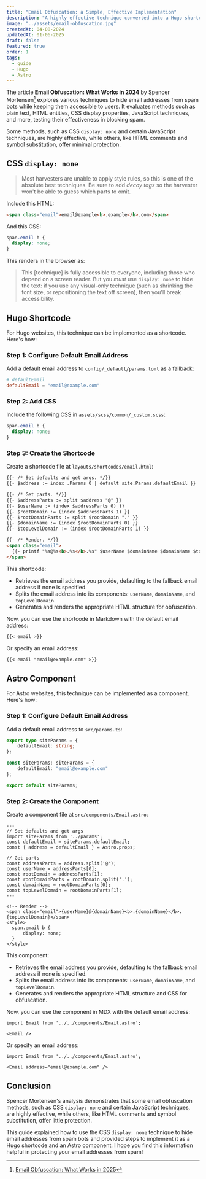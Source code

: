 ```yaml
---
title: "Email Obfuscation: a Simple, Effective Implementation"
description: "A highly effective technique converted into a Hugo shortcode and Astro component."
image: "../assets/email-obfuscation.jpg"
createdAt: 04-08-2024
updatedAt: 01-06-2025
draft: false
featured: true
order: 1
tags:
  - guide
  - Hugo
  - Astro
---
```


The article **Email Obfuscation: What Works in 2024** by Spencer Mortensen[^1] explores various techniques to hide email addresses from spam bots while keeping them accessible to users. It evaluates methods such as plain text, HTML entities, CSS display properties, JavaScript techniques, and more, testing their effectiveness in blocking spam.

Some methods, such as CSS `display: none` and certain JavaScript techniques, are highly effective, while others, like HTML comments and symbol substitution, offer minimal protection.

## CSS `display: none`

> Most harvesters are unable to apply style rules, so this is one of the absolute best techniques. Be sure to add *decoy tags* so the harvester won't be able to guess which parts to omit.

Include this HTML:

```html
<span class="email">email@example<b>.example</b>.com</span>
```

And this CSS:

```css
span.email b {
  display: none;
}
```

This renders in the browser as:

<Card>

<Email />

</Card>

> This [technique] is fully accessible to everyone, including those who depend on a screen reader. But you *must* use `display: none` to hide the text: if you use any visual-only technique (such as shrinking the font size, or repositioning the text off screen), then you'll break accessibility.

## Hugo Shortcode

For Hugo websites, this technique can be implemented as a shortcode. Here's how:

### Step 1: Configure Default Email Address
Add a default email address to `config/_default/params.toml` as a fallback:

```toml title="params.toml"
# defaultEmail
defaultEmail = "email@example.com"
```

### Step 2: Add CSS
Include the following CSS in `assets/scss/common/_custom.scss`:

```css title="_custom.scss"
span.email b {
  display: none;
}
```

### Step 3: Create the Shortcode
Create a shortcode file at `layouts/shortcodes/email.html`:

```html title="email.html" {2, 6, 9-10}
{{- /* Set defaults and get args. */}}
{{- $address := index .Params 0 | default site.Params.defaultEmail }}

{{- /* Get parts. */}}
{{- $addressParts := split $address "@" }}
{{- $userName := (index $addressParts 0) }}
{{- $rootDomain := (index $addressParts 1) }}
{{- $rootDomainParts := split $rootDomain "." }}
{{- $domainName := (index $rootDomainParts 0) }}
{{- $topLevelDomain := (index $rootDomainParts 1) }}

{{- /* Render. */}}
<span class="email">
  {{- printf "%s@%s<b>.%s</b>.%s" $userName $domainName $domainName $topLevelDomain | safeHTML -}}
</span>
```

This shortcode:

- Retrieves the email address you provide, defaulting to the fallback email address if none is specified.
- Splits the email address into its components: `userName`, `domainName`, and `topLevelDomain`.
- Generates and renders the appropriate HTML structure for obfuscation.

Now, you can use the shortcode in Markdown with the default email address:

```md
{{< email >}}
```

Or specify an email address:

```md
{{< email "email@example.com" >}}
```

## Astro Component

For Astro websites, this technique can be implemented as a component. Here's how:

### Step 1: Configure Default Email Address
Add a default email address to `src/params.ts`:

```ts title="params.ts"
export type siteParams = {
    defaultEmail: string;
};

const siteParams: siteParams = {
    defaultEmail: "email@example.com"
};

export default siteParams;
```

### Step 2: Create the Component
Create a component file at `src/components/Email.astro`:

```astro title="Email.astro" {5, 9, 12-13}
---
// Set defaults and get args
import siteParams from '../params';
const defaultEmail = siteParams.defaultEmail;
const { address = defaultEmail } = Astro.props;

// Get parts
const addressParts = address.split('@');
const userName = addressParts[0];
const rootDomain = addressParts[1];
const rootDomainParts = rootDomain.split('.');
const domainName = rootDomainParts[0];
const topLevelDomain = rootDomainParts[1];
---

<!-- Render -->
<span class="email">{userName}@{domainName}<b>.{domainName}</b>.{topLevelDomain}</span>
<style>
  span.email b {
      display: none;
  }
</style>
```

This component:

- Retrieves the email address you provide, defaulting to the fallback email address if none is specified.
- Splits the email address into its components: `userName`, `domainName`, and `topLevelDomain`.
- Generates and renders the appropriate HTML structure and CSS for obfuscation.

Now, you can use the component in MDX with the default email address:

```mdx
import Email from '../../components/Email.astro';

<Email />
```

Or specify an email address:

```mdx
import Email from '../../components/Email.astro';

<Email address="email@example.com" />
```

## Conclusion

Spencer Mortensen's analysis demonstrates that some email obfuscation methods, such as CSS `display: none` and certain JavaScript techniques, are highly effective, while others, like HTML comments and symbol substitution, offer little protection.

This guide explained how to use the CSS `display: none` technique to hide email addresses from spam bots and provided steps to implement it as a Hugo shortcode and an Astro component. I hope you find this information helpful in protecting your email addresses from spam!

[^1]: [Email Obfuscation: What Works in 2025](https://spencermortensen.com/articles/email-obfuscation/)
